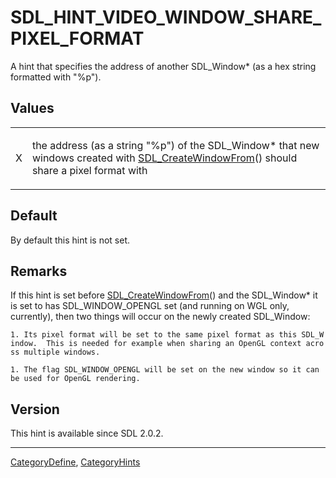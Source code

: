 
<!-- #*^*^*^*^*See http://wiki.libsdl.org/moin.cgi/SGEnumerations for details on editing this page*^*^*^*^* -->


= SDL_HINT_VIDEO_WINDOW_SHARE_PIXEL_FORMAT =
A hint that specifies the address of another SDL_Window* (as a hex string formatted with "%p").




== Values ==
{|
|X
|the address (as a string "%p") of the SDL_Window* that new windows created with [[SDL_CreateWindowFrom]]() should share a pixel format with
|}


== Default ==
By default this hint is not set.



== Remarks ==
If this hint is set before [[SDL_CreateWindowFrom]]() and the SDL_Window* it is set to has SDL_WINDOW_OPENGL set (and running on WGL only, currently), then two things will occur on the newly created SDL_Window:

 1. Its pixel format will be set to the same pixel format as this SDL_Window.  This is needed for example when sharing an OpenGL context across multiple windows.

 1. The flag SDL_WINDOW_OPENGL will be set on the new window so it can be used for OpenGL rendering.


== Version ==
This hint is available since SDL 2.0.2.

----
[[CategoryDefine]], [[CategoryHints]]
<!-- #See the Style Guide for instructions on editing the footer. -->
